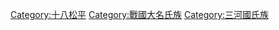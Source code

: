 [[Category:十八松平|Category:十八松平]]
[[Category:戰國大名氏族|Category:戰國大名氏族]]
[[Category:三河國氏族|Category:三河國氏族]]